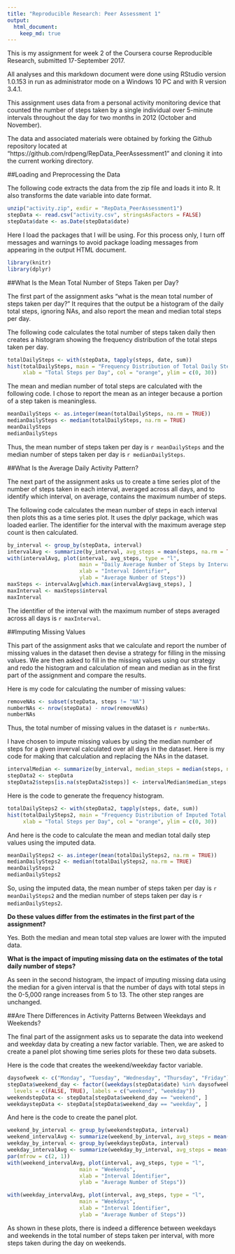---
title: "Reproducible Research: Peer Assessment 1"
output: 
  html_document:
    keep_md: true
---


This is my assignment for week 2 of the Coursera course Reproducible Research,
submitted 17-September 2017.

All analyses and this markdown document were done using RStudio version 1.0.153
in run as administrator mode on a Windows 10 PC and with R version 3.4.1.

This assignment uses data from a personal activity monitoring device that
counted the number of steps taken by a single individual over 5-minute
intervals throughout the day for two months in 2012 (October and November).

The data and associated materials were obtained by forking the Github repository
located at "https://github.com/rdpeng/RepData_PeerAssessment1" and cloning it
into the current working directory.


##Loading and Preprocessing the Data

The following code extracts the data from the zip file and loads it into R. It also
transforms the date variable into date format.

```{r loaddata}
unzip("activity.zip", exdir = "RepData_PeerAssessment1")
stepData <- read.csv("activity.csv", stringsAsFactors = FALSE)
stepData$date <- as.Date(stepData$date)
```

Here I load the packages that I will be using. For this process only, I turn off messages
and warnings to avoid package loading messages from appearing in the output HTML document.

```{r loadpackages, results='hide', message=FALSE, warning=FALSE}
library(knitr)
library(dplyr)
```

##What Is the Mean Total Number of Steps Taken per Day?

The first part of the assignment asks "what is the mean total number of steps
taken per day?" It requires that the output be a histogram of the daily total
steps, ignoring NAs, and also report the mean and median total steps per day.

The following code calculates the total number of steps taken daily then creates
a histogram showing the frequency distribution of the total steps taken per day.

```{r createhistogram, echo=TRUE}
totalDailySteps <- with(stepData, tapply(steps, date, sum))
hist(totalDailySteps, main = "Frequency Distribution of Total Daily Steps",
     xlab = "Total Steps per Day", col = "orange", ylim = c(0, 30))
```

The mean and median number of total steps are calculated with the following
code. I chose to report the mean as an integer because a portion of a step taken
is meaningless.

```{r meanandmedian, echo=TRUE}
meanDailySteps <- as.integer(mean(totalDailySteps, na.rm = TRUE))
medianDailySteps <- median(totalDailySteps, na.rm = TRUE)
meanDailySteps
medianDailySteps
```

Thus, the mean number of steps taken per day is `r meanDailySteps` and the median
number of steps taken per day is `r medianDailySteps`.


##What Is the Average Daily Activity Pattern?

The next part of the assignment asks us to create a time series plot of the
number of steps taken in each interval, averaged across all days, and to
identify which interval, on average, contains the maximum number of steps.

The following code calculates the mean number of steps in each interval then
plots this as a time series plot. It uses the dplyr package, which was loaded
earlier. The identifier for the interval with the maximum average step count
is then calculated.

```{r intervalaverage}
by_interval <- group_by(stepData, interval)
intervalAvg <- summarize(by_interval, avg_steps = mean(steps, na.rm = TRUE))
with(intervalAvg, plot(interval, avg_steps, type = "l",
                       main = "Daily Average Number of Steps by Interval",
                       xlab = "Interval Identifier",
                       ylab = "Average Number of Steps"))
maxSteps <- intervalAvg[which.max(intervalAvg$avg_steps), ]
maxInterval <- maxSteps$interval
maxInterval
```

The identifier of the interval with the maximum number of steps averaged across
all days is `r maxInterval`.


##Imputing Missing Values

This part of the assignment asks that we calculate and report the number of
missing values in the dataset then devise a strategy for filling in the missing
values. We are then asked to fill in the missing values using our strategy and
redo the histogram and calculation of mean and median as in the first part of
the assignment and compare the results.

Here is my code for calculating the number of missing values:

```{r countNAs}
removeNAs <- subset(stepData, steps != "NA")
numberNAs <- nrow(stepData) - nrow(removeNAs)
numberNAs
```

Thus, the total number of missing values in the dataset is `r numberNAs`.

I have chosen to impute missing values by using the median number of steps for a
given inverval calculated over all days in the dataset. Here is my code for
making that calculation and replacing the NAs in the dataset.

```{r replaceNAs}
intervalMedian <- summarize(by_interval, median_steps = median(steps, na.rm = TRUE))
stepData2 <- stepData
stepData2$steps[is.na(stepData2$steps)] <- intervalMedian$median_steps[match(stepData2$interval[is.na(stepData2$steps)], intervalMedian$interval)]
```

Here is the code to generate the frequency histogram.

```{r createhistogram2, echo=TRUE}
totalDailySteps2 <- with(stepData2, tapply(steps, date, sum))
hist(totalDailySteps2, main = "Frequency Distribution of Imputed Total Daily Steps",
     xlab = "Total Steps per Day", col = "orange", ylim = c(0, 30))
```

And here is the code to calculate the mean and median total daily step values
using the imputed data.

```{r meanandmedian2, echo=TRUE}
meanDailySteps2 <- as.integer(mean(totalDailySteps2, na.rm = TRUE))
medianDailySteps2 <- median(totalDailySteps2, na.rm = TRUE)
meanDailySteps2
medianDailySteps2
```

So, using the imputed data, the mean number of steps taken per day is `r meanDailySteps2` and the median
number of steps taken per day is `r medianDailySteps2`.

<b>Do these values differ from the estimates in the first part of the assignment?</b>

Yes. Both the median and mean total step values are lower with the imputed data.

<b>What is the impact of imputing missing data on the estimates of the total
daily number of steps?</b>

As seen in the second histogram, the impact of imputing missing data using the
median for a given interval is that the number of days with total steps in the
0-5,000 range increases from 5 to 13. The other step ranges are unchanged.


##Are There Differences in Activity Patterns Between Weekdays and Weekends?

The final part of the assignment asks us to separate the data into weekend and
weekday data by creating a new factor variable. Then, we are asked to create a
panel plot showing time series plots for these two data subsets.

Here is the code that creates the weekend/weekday factor variable.

```{r weekdayend}
daysofweek <- c("Monday", "Tuesday", "Wednesday", "Thursday", "Friday")
stepData$weekend_day <- factor((weekdays(stepData$date) %in% daysofweek), 
  levels = c(FALSE, TRUE), labels = c("weekend", "weekday"))
weekendstepData <- stepData[stepData$weekend_day == "weekend", ]
weekdaystepData <- stepData[stepData$weekend_day == "weekday", ]
```

And here is the code to create the panel plot.

```{r createpanelplots, fig.height=10}
weekend_by_interval <- group_by(weekendstepData, interval)
weekend_intervalAvg <- summarize(weekend_by_interval, avg_steps = mean(steps, na.rm = TRUE))
weekday_by_interval <- group_by(weekdaystepData, interval)
weekday_intervalAvg <- summarize(weekday_by_interval, avg_steps = mean(steps, na.rm = TRUE))
par(mfrow = c(2, 1))
with(weekend_intervalAvg, plot(interval, avg_steps, type = "l",
                       main = "Weekends",
                       xlab = "Interval Identifier", 
                       ylab = "Average Number of Steps"))

with(weekday_intervalAvg, plot(interval, avg_steps, type = "l",
                       main = "Weekdays",
                       xlab = "Interval Identifier",
                       ylab = "Average Number of Steps"))
```

As shown in these plots, there is indeed a difference between weekdays and weekends
in the total number of steps taken per interval, with more steps taken during the day
on weekends.
